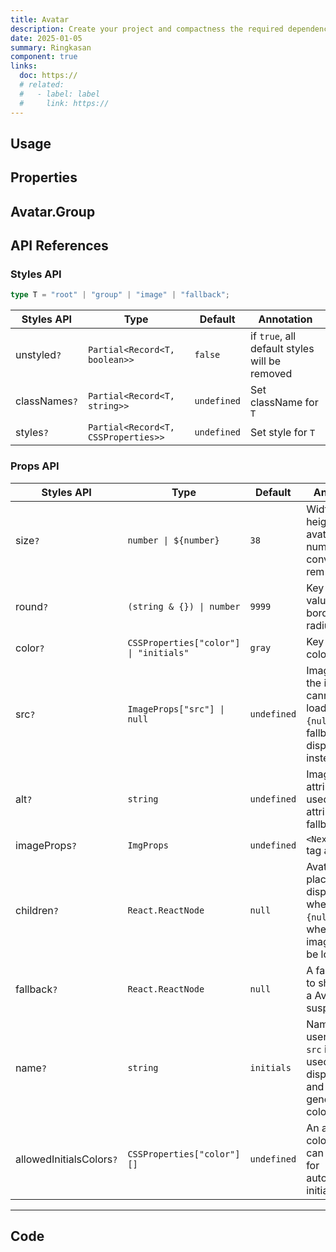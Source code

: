 ```yaml
---
title: Avatar
description: Create your project and compactness the required dependencies.
date: 2025-01-05
summary: Ringkasan
component: true
links:
  doc: https://
  # related:
  #   - label: label
  #     link: https://
---
```


## Usage

<AvatarDemosUsage />

## Properties

<AvatarDemosConfigurator />

## Avatar.Group

<AvatarDemosGroup />

## API References

### Styles API

```ts
type T = "root" | "group" | "image" | "fallback";
```

| Styles API    | Type                                | Default     | Annotation                                    |
| ------------- | ----------------------------------- | ----------- | --------------------------------------------- |
| unstyled`?`   | `Partial<Record<T, boolean>>`       | `false`     | if `true`, all default styles will be removed |
| classNames`?` | `Partial<Record<T, string>>`        | `undefined` | Set className for `T`                         |
| styles`?`     | `Partial<Record<T, CSSProperties>>` | `undefined` | Set style for `T`                             |

### Props API

| Styles API               | Type                                   | Default     | Annotation                                                                                   |
| ------------------------ | -------------------------------------- | ----------- | -------------------------------------------------------------------------------------------- |
| size`?`                  | `number \| ${number}`                  | `38`        | Width and height of the avatar, numbers are converted to rem                                 |
| round`?`                 | `(string & {}) \| number`              | `9999`      | Key of CSS value to set border-radius.                                                       |
| color`?`                 | `CSSProperties["color"] \| "initials"` | `gray`      | Key of CSS color.                                                                            |
| src`?`                   | `ImageProps["src"] \| null`            | `undefined` | Image url, if the image cannot be loaded or `src={null}`, then fallback is displayed instead |
| alt`?`                   | `string`                               | `undefined` | Image `alt` attribute, also used as `title` attribute for fallback                           |
| imageProps`?`            | `ImgProps`                             | `undefined` | `<NextImage/>` tag attributes                                                                |
| children`?`              | `React.ReactNode`                      | `null`      | Avatar placeholder, displayed when `src={null}` or when the image cannot be loaded.          |
| fallback`?`              | `React.ReactNode`                      | `null`      | A fallback tree to show when a Avatar src suspends.                                          |
| name`?`                  | `string`                               | `initials`  | Name of the user. When `src` is not set, used to display initials and to generate color.     |
| allowedInitialsColors`?` | `CSSProperties["color"][]`             | `undefined` | An array of colors that can be used for autogenerated initials                               |

---

## Code

<LoadCodes />
